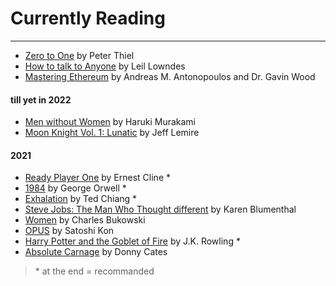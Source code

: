 # Currently Reading
---

- [Zero to One](https://www.goodreads.com/book/show/23346490-zero-to-one) by Peter Thiel
- [How to talk to Anyone]() by Leil Lowndes
- [Mastering Ethereum]() by Andreas M. Antonopoulos and Dr. Gavin Wood

#### till yet in 2022
- [Men without Women](https://www.goodreads.com/book/show/36114337-men-without-women) by Haruki Murakami
- [Moon Knight Vol. 1: Lunatic](https://www.goodreads.com/book/show/28963358-moon-knight-vol-1) by Jeff Lemire

#### 2021
- [Ready Player One](https://www.goodreads.com/book/show/9969571-ready-player-one) by Ernest Cline *
- [1984](https://www.goodreads.com/book/show/40961427-1984) by George Orwell *
- [Exhalation](https://www.goodreads.com/book/show/41160292-exhalation) by Ted Chiang *
- [Steve Jobs: The Man Who Thought different](https://www.goodreads.com/book/show/12969593-steve-jobs) by Karen Blumenthal
- [Women](https://www.goodreads.com/book/show/38500.Women) by Charles Bukowski
- [OPUS](https://www.goodreads.com/book/show/22551869-opus) by Satoshi Kon
- [Harry Potter and the Goblet of Fire](https://www.goodreads.com/book/show/6.Harry_Potter_and_the_Goblet_of_Fire) by J.K. Rowling *
- [Absolute Carnage](https://www.goodreads.com/book/show/45032059-absolute-carnage) by Donny Cates


> \* at the end = recommanded